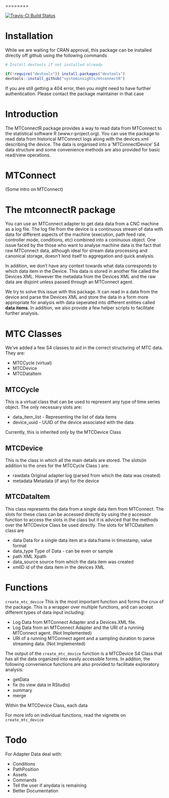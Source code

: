 ========

[![Travis-CI Build Status](https://travis-ci.com/systeminsights/mtconnectR.svg?branch=master)](https://travis-ci.com/systeminsights/mtconnectR)


# Installation

While we are waiting for CRAN approval, this package can be installed directly off github using the following commands

```r
# Install devtools if not installed already

if(!require("devtools")) install.packages("devtools")
devtools::install_github("systeminsights/mtconnectR")

```

If you are still getting a 404 error, then you might need to have further authentication. Please contact the package maintainer in that case

# Introduction

The MTConnectR package provides a way to read data from MTConnect to the statistical software R (www.r-project.org).  You can use the package to read data from historical MTConnect logs along with the devices.xml describing the device. The data is organised into a 'MTConnectDevice' S4 data structure and some convenience methods are also provided for basic read/view operations.

# MTConnect 
(Some intro on MTConnect)

# The mtconnectR package

You can use an MTConnect adapter to get data data from a CNC machine as a log file. The log file from the device is a continuous stream of data with data for different aspects of the machine (execution, path feed rate, controller mode, conditions, etc) combined into a coninuous object. One issue faced by the those who want to analyse machine data is the fact that raw MTConnect data, although ideal for stream data processing and canonical storage, doesn't lend itself to aggregation and quick analysis. 

In addition, we don't have any context towards what data corresponds to which data item in the Device. This data is stored in another file called the Devices XML. However the metadata from the Devices XML and the raw data are disjoint unless passed through an MTConnect agent. 

We try to solve this issue with this package. It can read in a data from the device and parse the Devices XML and store the data in a form more appropriate for analysis with data seperated into different entities called **data items**. In addition, we also provide  a few helper scripts to facilitate further analysis. 

# MTC Classes

We've added a few S4 classes to aid in the correct structuring of MTC data. They are:

* MTCCycle (virtual)
* MTCDevice
* MTCDataItem

## MTCCycle

This is a virtual class that can be used to represent any type of time series object. The only necessary
slots are:

* data_item_list - Representing the list of data items
* device_uuid - UUID of the device associated with the data

Currently, this is inherited only by the MTCDevice Class

## MTCDevice

This is the class in which all the main details are stored. The slots(in addition to the ones for the MTCCycle Class ) are:

* rawdata Original adapter log (parsed from which the data was created)
* metadata Metadata (if any) for the device

## MTCDataItem

This class represents the data from a single data item from MTConnect. The slots for these class can be accessed
directly by using the `@` accessor function to access the slots in the class but it is adviced that the methods over the MTCDevice Class be used directly. The slots for MTCDataItem class are

* data Data for a single data item at a data.frame in timestamp, value format
* data_type Type of Data - can be even or sample
* path XML Xpath
* data_source source from which the data item was created
* xmlID id of the data item in the devices XML


# Functions

`create_mtc_device` This is the most important function and forms the crux of the package. This is a wrapper over multiple functions, and can accept different types of data input including:

* Log Data from MTConnect Adapter and a Devices.XML file.
* Log Data from an MTConnect Adapter and the URI of a running MTConnect agent. (Not Implemented)
* URI of a running MTConnect agent and a sampling duration to parse streaming data. (Not Implemented)

The output of the `create_mtc_device` function is a MTCDevice S4 Class that has all the data organized into easily accessible forms. In additon, the following convenience functions are also provided to facilitate exploratory analysis:

* getData
* fix (to view data in RStudio)
* summary
* merge

Within the MTCDevice Class, each data

For more info on individual functions, read the vignette on `create_mtc_device`

# Todo

For Adapter Data deal with:

* Conditions
* PathPosition
* Assets
* Commands
* Tell the user if anydata is remaining
* Better Documentation

